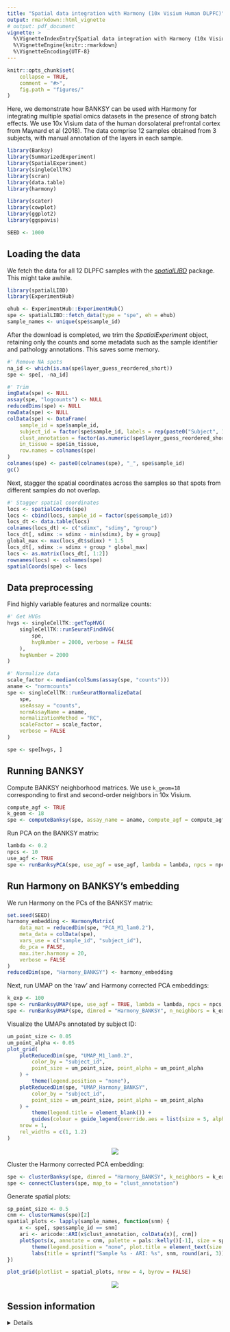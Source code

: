 ```yaml
---
title: "Spatial data integration with Harmony (10x Visium Human DLPFC)"
output: rmarkdown::html_vignette
# output: pdf_document
vignette: >
  %\VignetteIndexEntry{Spatial data integration with Harmony (10x Visium Human DLPFC)}
  %\VignetteEngine{knitr::rmarkdown}
  %\VignetteEncoding{UTF-8}
---
```


```r
knitr::opts_chunk$set(
    collapse = TRUE,
    comment = "#>",
    fig.path = "figures/"
)
```

Here, we demonstrate how BANKSY can be used with Harmony for integrating 
multiple spatial omics datasets in the presence of strong batch effects. We use 
10x Visium data of the human dorsolateral prefrontal cortex from Maynard et al 
(2018). The data comprise 12 samples obtained from 3 subjects, with manual 
annotation of the layers in each sample. 

```r
library(Banksy)
library(SummarizedExperiment)
library(SpatialExperiment)
library(singleCellTK)
library(scran)
library(data.table)
library(harmony)

library(scater)
library(cowplot)
library(ggplot2)
library(ggspavis)

SEED <- 1000
```

## Loading the data

We fetch the data for all 12 DLPFC samples with the 
[*spatialLIBD*](https://bioconductor.org/packages/release/data/experiment/html/spatialLIBD.html) 
package. This might take awhile.

```r
library(spatialLIBD)
library(ExperimentHub)

ehub <- ExperimentHub::ExperimentHub()
spe <- spatialLIBD::fetch_data(type = "spe", eh = ehub)
sample_names <- unique(spe$sample_id)
```

After the download is completed, we trim the *SpatialExperiment* object, 
retaining only the counts and some metadata such as the sample identifier and 
pathology annotations. This saves some memory.

```r
#' Remove NA spots
na_id <- which(is.na(spe$layer_guess_reordered_short))
spe <- spe[, -na_id]

#' Trim
imgData(spe) <- NULL
assay(spe, "logcounts") <- NULL
reducedDims(spe) <- NULL
rowData(spe) <- NULL
colData(spe) <- DataFrame(
    sample_id = spe$sample_id,
    subject_id = factor(spe$sample_id, labels = rep(paste0("Subject", 1:3), each = 4)),
    clust_annotation = factor(as.numeric(spe$layer_guess_reordered_short)),
    in_tissue = spe$in_tissue,
    row.names = colnames(spe)
)
colnames(spe) <- paste0(colnames(spe), "_", spe$sample_id)
gc()
```

Next, stagger the spatial coordinates across the samples so that spots from 
different samples do not overlap. 

```r
#' Stagger spatial coordinates
locs <- spatialCoords(spe)
locs <- cbind(locs, sample_id = factor(spe$sample_id))
locs_dt <- data.table(locs)
colnames(locs_dt) <- c("sdimx", "sdimy", "group")
locs_dt[, sdimx := sdimx - min(sdimx), by = group]
global_max <- max(locs_dt$sdimx) * 1.5
locs_dt[, sdimx := sdimx + group * global_max]
locs <- as.matrix(locs_dt[, 1:2])
rownames(locs) <- colnames(spe)
spatialCoords(spe) <- locs
```

## Data preprocessing

Find highly variable features and normalize counts:

```r
#' Get HVGs
hvgs <- singleCellTK::getTopHVG(
    singleCellTK::runSeuratFindHVG(
        spe,
        hvgNumber = 2000, verbose = FALSE
    ),
    hvgNumber = 2000
)

#' Normalize data
scale_factor <- median(colSums(assay(spe, "counts")))
aname <- "normcounts"
spe <- singleCellTK::runSeuratNormalizeData(
    spe,
    useAssay = "counts",
    normAssayName = aname,
    normalizationMethod = "RC",
    scaleFactor = scale_factor,
    verbose = FALSE
)

spe <- spe[hvgs, ]
```

## Running BANKSY

Compute BANKSY neighborhood matrices. We use `k_geom=18` corresponding to 
first and second-order neighbors in 10x Visium.

```r
compute_agf <- TRUE
k_geom <- 18
spe <- computeBanksy(spe, assay_name = aname, compute_agf = compute_agf, k_geom = k_geom)
```

Run PCA on the BANKSY matrix:

```r
lambda <- 0.2
npcs <- 10
use_agf <- TRUE
spe <- runBanksyPCA(spe, use_agf = use_agf, lambda = lambda, npcs = npcs, seed = SEED)
```

## Run Harmony on BANKSY's embedding

We run Harmony on the PCs of the BANKSY matrix:

```r
set.seed(SEED)
harmony_embedding <- HarmonyMatrix(
    data_mat = reducedDim(spe, "PCA_M1_lam0.2"),
    meta_data = colData(spe),
    vars_use = c("sample_id", "subject_id"),
    do_pca = FALSE,
    max.iter.harmony = 20,
    verbose = FALSE
)
reducedDim(spe, "Harmony_BANKSY") <- harmony_embedding
```

Next, run UMAP on the 'raw' and Harmony corrected PCA embeddings:

```r
k_exp <- 100
spe <- runBanksyUMAP(spe, use_agf = TRUE, lambda = lambda, npcs = npcs, n_neighbors = k_exp)
spe <- runBanksyUMAP(spe, dimred = "Harmony_BANKSY", n_neighbors = k_exp)
```

Visualize the UMAPs annotated by subject ID:

```r
um_point_size <- 0.05
um_point_alpha <- 0.05
plot_grid(
    plotReducedDim(spe, "UMAP_M1_lam0.2",
        color_by = "subject_id",
        point_size = um_point_size, point_alpha = um_point_alpha
    ) +
        theme(legend.position = "none"),
    plotReducedDim(spe, "UMAP_Harmony_BANKSY",
        color_by = "subject_id",
        point_size = um_point_size, point_alpha = um_point_alpha
    ) +
        theme(legend.title = element_blank()) +
        guides(colour = guide_legend(override.aes = list(size = 5, alpha = 1))),
    nrow = 1,
    rel_widths = c(1, 1.2)
)
```

<center>
![](figures/batch-correction-umap-1.png)
</center>

Cluster the Harmony corrected PCA embedding:

```r
spe <- clusterBanksy(spe, dimred = "Harmony_BANKSY", k_neighbors = k_exp, resolution = 0.55, seed = SEED)
spe <- connectClusters(spe, map_to = "clust_annotation")
```

Generate spatial plots:

```r
sp_point_size <- 0.5
cnm <- clusterNames(spe)[2]
spatial_plots <- lapply(sample_names, function(snm) {
    x <- spe[, spe$sample_id == snm]
    ari <- aricode::ARI(x$clust_annotation, colData(x)[, cnm])
    plotSpots(x, annotate = cnm, palette = pals::kelly()[-1], size = sp_point_size) +
        theme(legend.position = "none", plot.title = element_text(size = 10)) +
        labs(title = sprintf("Sample %s - ARI: %s", snm, round(ari, 3)))
})

plot_grid(plotlist = spatial_plots, nrow = 4, byrow = FALSE)
```

<center>
![](figures/batch-correction-spatial-1.png)
</center>

## Session information

<details>

```r
sessionInfo()
```

</details>
